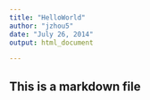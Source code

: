 ```yaml
---
title: "HelloWorld"
author: "jzhou5"
date: "July 26, 2014"
output: html_document

---
```

## This is a markdown file
